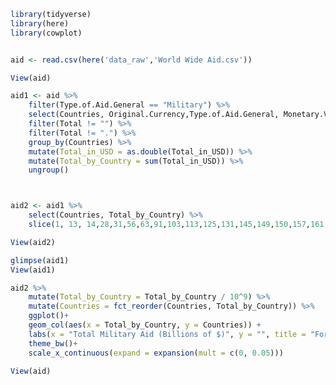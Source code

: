 ```r
library(tidyverse)
library(here)
library(cowplot)


aid <- read.csv(here('data_raw','World Wide Aid.csv'))

View(aid)

aid1 <- aid %>% 
    filter(Type.of.Aid.General == "Military") %>% 
    select(Countries, Original.Currency,Type.of.Aid.General, Monetary.Value.as.Given.by.Source, Total, Converted.Value.in.EUR, Total.monetary.value.delivered.in.EUR, Total_in_USD) %>% 
    filter(Total != "") %>% 
    filter(Total != ".") %>% 
    group_by(Countries) %>% 
    mutate(Total_in_USD = as.double(Total_in_USD)) %>% 
    mutate(Total_by_Country = sum(Total_in_USD)) %>% 
    ungroup()



aid2 <- aid1 %>% 
    select(Countries, Total_by_Country) %>% 
    slice(1, 13, 14,28,31,56,63,91,103,113,125,131,145,149,150,157,161,165,170,189,196,206,213,221,227,237,240,242,254,258,271,284,299,307)

View(aid2)

glimpse(aid1)
View(aid1)

aid2 %>% 
    mutate(Total_by_Country = Total_by_Country / 10^9) %>% 
    mutate(Countries = fct_reorder(Countries, Total_by_Country)) %>% 
    ggplot()+
    geom_col(aes(x = Total_by_Country, y = Countries)) +
    labs(x = "Total Military Aid (Billions of $)", y = "", title = "Foreign Military Aid to Ukraine")+
    theme_bw()+
    scale_x_continuous(expand = expansion(mult = c(0, 0.05)))
    
View(aid)
    

    


```
